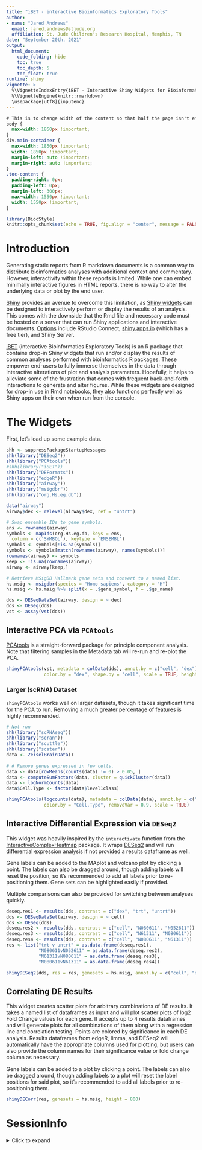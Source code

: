 ```yaml
---
title: "iBET - interactive Bioinformatics Exploratory Tools"
author: 
- name: "Jared Andrews"
  email: jared.andrews@stjude.org
  affiliation: St. Jude Children's Research Hospital, Memphis, TN
date: "September 20th, 2021"
output: 
  html_document:
    code_folding: hide
    toc: true
    toc_depth: 5
    toc_float: true	 
runtime: shiny
vignette: >
  %\VignetteIndexEntry{iBET - Interactive Shiny Widgets for Bioinformatics Packages}
  %\VignetteEngine{knitr::rmarkdown}
  \usepackage[utf8]{inputenc}
---
```


```css
# This is to change width of the content so that half the page isn't empty as it is by default.
body {
  max-width: 1850px !important;
}
div.main-container {
  max-width: 1850px !important;
  width: 1850px !important;
  margin-left: auto !important;
  margin-right: auto !important;
}
.toc-content {
  padding-right: 0px;
  padding-left: 0px;
  margin-left: 300px;
  max-width: 1550px !important;
  width: 1550px !important;
}
```

```r
library(BiocStyle)
knitr::opts_chunk$set(echo = TRUE, fig.align = "center", message = FALSE, warning = FALSE)
```

# Introduction

Generating static reports from R markdown documents is a common way to distribute bioinformatics analyses with additional context and commentary. However, interactivity within these reports is limited. While one can embed minimally interactive figures in HTML reports, there is no way to alter the underlying data or plot by the end user.

[Shiny](https://shiny.rstudio.com/) provides an avenue to overcome this limitation, as [Shiny widgets](https://bookdown.org/yihui/rmarkdown/shiny-widgets.html) can be designed to interactively perform or display the results of an analysis. This comes with the downside that the Rmd file and necessary code must be hosted on a server that can run Shiny applications and interactive documents. [Options](https://www.rstudio.com/products/shiny/shiny-server/) include RStudio Connect, [shiny.apps.io](shiny.apps.io) (which has a free tier), and Shiny Server.

[iBET](https://github.com/j-andrews7/iBET) (interactive Bioinformatics Exploratory Tools) is an R package that contains drop-in Shiny widgets that run and/or display the results of common analyses performed with bioinformatics R packages. These empower end-users to fully immerse themselves in the data through interactive alterations of plot and analysis parameters. Hopefully, it helps to alleviate some of the frustration that comes with frequent back-and-forth interactions to generate and alter figures. While these widgets are designed for drop-in use in Rmd notebooks, they also functions perfectly well as Shiny apps on their own when run from the console.

# The Widgets

First, let's load up some example data.

```r
shh <- suppressPackageStartupMessages
shh(library("DESeq2"))
shh(library("PCAtools"))
#shh(library("iBET"))
shh(library("DEFormats"))
shh(library("edgeR"))
shh(library("airway"))
shh(library("msigdbr"))
shh(library("org.Hs.eg.db"))

data("airway")
airway$dex <- relevel(airway$dex, ref = "untrt")

# Swap ensemble IDs to gene symbols.
ens <- rownames(airway)
symbols <- mapIds(org.Hs.eg.db, keys = ens,
  column = c('SYMBOL'), keytype = 'ENSEMBL')
symbols <- symbols[!is.na(symbols)]
symbols <- symbols[match(rownames(airway), names(symbols))]
rownames(airway) <- symbols
keep <- !is.na(rownames(airway))
airway <- airway[keep,]

# Retrieve MSigDB Hallmark gene sets and convert to a named list.
hs.msig <- msigdbr(species = "Homo sapiens", category = "H")
hs.msig <- hs.msig %>% split(x = .$gene_symbol, f = .$gs_name)

dds <- DESeqDataSet(airway, design = ~ dex)
dds <- DESeq(dds)
vst <- assay(vst(dds))
```

## Interactive PCA via `PCAtools`

[PCAtools](https://bioconductor.org/packages/release/bioc/html/PCAtools.html) is a straight-forward package for principle component analysis. Note that filtering samples in the Metadata tab will re-run and re-plot the PCA.

```r
shinyPCAtools(vst, metadata = colData(dds), annot.by = c("cell", "dex"), 
              color.by = "dex", shape.by = "cell", scale = TRUE, height = 850)
```


### Larger (scRNA) Dataset

`shinyPCAtools` works well on larger datasets, though it takes significant time for the PCA to run. Removing a much greater percentage of features is highly recommended.

```r
# Not run
shh(library("scRNAseq"))
shh(library("scran"))
shh(library("scuttle"))
shh(library("scater"))
data <- ZeiselBrainData()
 
# # Remove genes expressed in few cells.
data <- data[rowMeans(counts(data) != 0) > 0.05, ]
data <- computeSumFactors(data, cluster = quickCluster(data))
data <- logNormCounts(data)
data$Cell.Type <- factor(data$level1class)

shinyPCAtools(logcounts(data), metadata = colData(data), annot.by = c("Cell.Type", "tissue", "age"), 
              color.by = "Cell.Type", removeVar = 0.9, scale = TRUE)
```

## Interactive Differential Expression via `DESeq2`

This widget was heavily inspired by the `interactivate` function from the [InteractiveComplexHeatmap](https://bioconductor.org/packages/release/bioc/html/InteractiveComplexHeatmap.html) package. It wraps [DESeq2](https://bioconductor.org/packages/release/bioc/html/DESeq2.html) and will run differential expression analysis if not provided a results dataframe as well. 

Gene labels can be added to the MAplot and volcano plot by clicking a point. The labels can also be dragged around, though adding labels will reset the position, so it's recommended to add all labels prior to re-positioning them. Gene sets can be highlighted easily if provided.

Multiple comparisons can also be provided for switching between analyses quickly.

```r
deseq.res1 <- results(dds, contrast = c("dex", "trt", "untrt"))
dds <- DESeqDataSet(airway, design = ~ cell)
dds <- DESeq(dds)
deseq.res2 <- results(dds, contrast = c("cell", "N080611", "N052611"))
deseq.res3 <- results(dds, contrast = c("cell", "N61311", "N080611"))
deseq.res4 <- results(dds, contrast = c("cell", "N080611", "N61311"))
res <- list("trt v untrt" = as.data.frame(deseq.res1), 
            "N080611vN052611" = as.data.frame(deseq.res2), 
            "N61311vN080611" = as.data.frame(deseq.res3), 
            "N080611vN61311" = as.data.frame(deseq.res4))

shinyDESeq2(dds, res = res, genesets = hs.msig, annot.by = c("cell", "dex"))
```

## Correlating DE Results

This widget creates scatter plots for arbitrary combinations of DE results. It takes a named list of dataframes as input and will plot scatter plots of log2 Fold Change values for each gene. It accepts up to 4 results dataframes and will generate plots for all combinations of them along with a regression line and correlation testing. Points are colored by significance in each DE analysis. Results dataframes from edgeR, limma, and DESeq2 will automatically have the appropriate columns used for plotting, but users can also provide the column names for their significance value or fold change column as necessary.

Gene labels can be added to a plot by clicking a point. The labels can also be dragged around, though adding labels to a plot will reset the label positions for said plot, so it's recommended to add all labels prior to re-positioning them.

```r
shinyDECorr(res, genesets = hs.msig, height = 800)
```

# SessionInfo

<details>

<summary>Click to expand</summary>

```r
sessionInfo()
```

</details>
